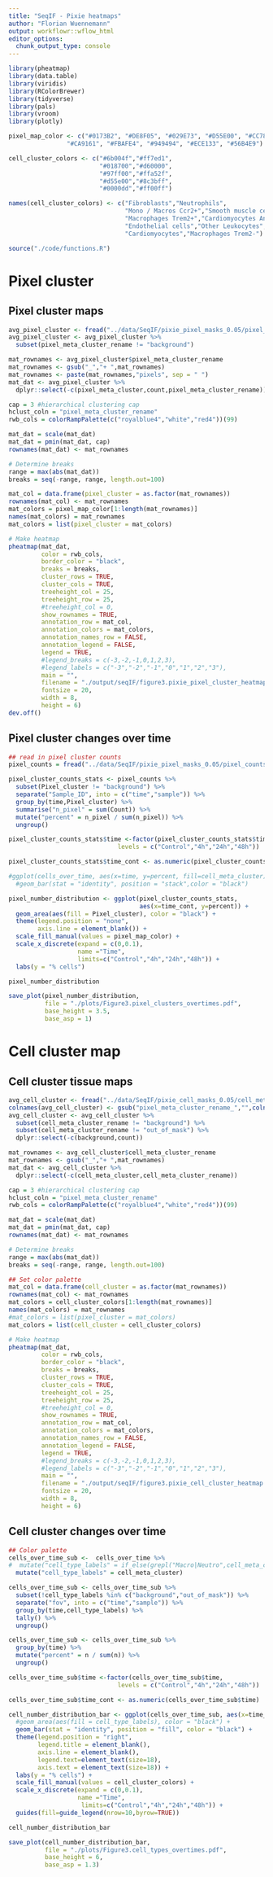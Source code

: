 ```yaml
---
title: "SeqIF - Pixie heatmaps"
author: "Florian Wuennemann"
output: workflowr::wflow_html
editor_options:
  chunk_output_type: console
---
```


```r
library(pheatmap)
library(data.table)
library(viridis)
library(RColorBrewer)
library(tidyverse)
library(pals)
library(vroom)
library(plotly)

pixel_map_color <- c("#0173B2", "#DE8F05", "#029E73", "#D55E00", "#CC78BC",
                "#CA9161", "#FBAFE4", "#949494", "#ECE133", "#56B4E9")

cell_cluster_colors <- c("#6b004f","#ff7ed1",
                         "#018700","#d60000",
                         "#97ff00","#ffa52f",
                         "#d55e00","#8c3bff",
                         "#0000dd","#ff00ff")

names(cell_cluster_colors) <- c("Fibroblasts","Neutrophils",
                                "Mono / Macros Ccr2+","Smooth muscle cells",
                                "Macrophages Trem2+","Cardiomyocytes Ankrd1+",
                                "Endothelial cells","Other Leukocytes",
                                "Cardiomyocytes","Macrophages Trem2-")

source("./code/functions.R")
```

# Pixel cluster 

## Pixel cluster maps

```r
avg_pixel_cluster <- fread("../data/SeqIF/pixie_pixel_masks_0.05/pixel_channel_avg_meta_cluster.csv")
avg_pixel_cluster <- avg_pixel_cluster %>%
  subset(pixel_meta_cluster_rename != "background")
```


```r
mat_rownames <- avg_pixel_cluster$pixel_meta_cluster_rename
mat_rownames <- gsub("_","+ ",mat_rownames)
mat_rownames <- paste(mat_rownames,"pixels", sep = " ")
mat_dat <- avg_pixel_cluster %>%
  dplyr::select(-c(pixel_meta_cluster,count,pixel_meta_cluster_rename))
```


```r
cap = 3 #hierarchical clustering cap
hclust_coln = "pixel_meta_cluster_rename"
rwb_cols = colorRampPalette(c("royalblue4","white","red4"))(99)

mat_dat = scale(mat_dat)
mat_dat = pmin(mat_dat, cap)
rownames(mat_dat) <- mat_rownames

# Determine breaks
range = max(abs(mat_dat))
breaks = seq(-range, range, length.out=100)

mat_col = data.frame(pixel_cluster = as.factor(mat_rownames))
rownames(mat_col) <- mat_rownames
mat_colors = pixel_map_color[1:length(mat_rownames)]
names(mat_colors) = mat_rownames
mat_colors = list(pixel_cluster = mat_colors)

# Make heatmap
pheatmap(mat_dat,
         color = rwb_cols,
         border_color = "black",
         breaks = breaks,
         cluster_rows = TRUE,
         cluster_cols = TRUE,
         treeheight_col = 25,
         treeheight_row = 25,
         #treeheight_col = 0,
         show_rownames = TRUE,
         annotation_row = mat_col,
         annotation_colors = mat_colors,
         annotation_names_row = FALSE,
         annotation_legend = FALSE,
         legend = TRUE,
         #legend_breaks = c(-3,-2,-1,0,1,2,3),
         #legend_labels = c("-3","-2","-1","0","1","2","3"),
         main = "",
         filename = "./output/seqIF/figure3.pixie_pixel_cluster_heatmap.png",
         fontsize = 20,
         width = 8,
         height = 6)
dev.off()
```

## Pixel cluster changes over time

```r
## read in pixel cluster counts
pixel_counts = fread("../data/SeqIF/pixie_pixel_masks_0.05/pixel_counts.all_samples.csv")
```

```r
pixel_cluster_counts_stats <- pixel_counts %>%
  subset(Pixel_cluster != "background") %>%
  separate("Sample_ID", into = c("time","sample")) %>%
  group_by(time,Pixel_cluster) %>%
  summarise("n_pixel" = sum(Count)) %>%
  mutate("percent" = n_pixel / sum(n_pixel)) %>%
  ungroup()
```

```r
pixel_cluster_counts_stats$time <-factor(pixel_cluster_counts_stats$time,
                              levels = c("Control","4h","24h","48h"))

pixel_cluster_counts_stats$time_cont <- as.numeric(pixel_cluster_counts_stats$time)
```


```r
#ggplot(cells_over_time, aes(x=time, y=percent, fill=cell_meta_cluster)) +
  #geom_bar(stat = "identity", position = "stack",color = "black")

pixel_number_distribution <- ggplot(pixel_cluster_counts_stats, 
                                    aes(x=time_cont, y=percent)) +
  geom_area(aes(fill = Pixel_cluster), color = "black") +
  theme(legend.position = "none",
        axis.line = element_blank()) +
  scale_fill_manual(values = pixel_map_color) +
  scale_x_discrete(expand = c(0,0.1),
                   name ="Time", 
                   limits=c("Control","4h","24h","48h")) +
  labs(y = "% cells")

pixel_number_distribution

save_plot(pixel_number_distribution,
          file = "./plots/Figure3.pixel_clusters_overtimes.pdf",
          base_height = 3.5,
          base_asp = 1)
```


# Cell cluster map

## Cell cluster tissue maps

```r
avg_cell_cluster <- fread("../data/SeqIF/pixie_cell_masks_0.05/cell_meta_cluster_count_avg.csv")
colnames(avg_cell_cluster) <- gsub("pixel_meta_cluster_rename_","",colnames(avg_cell_cluster))
avg_cell_cluster <- avg_cell_cluster %>%
  subset(cell_meta_cluster_rename != "background") %>%
  subset(cell_meta_cluster_rename != "out_of_mask") %>%
  dplyr::select(-c(background,count))
```

```r
mat_rownames <- avg_cell_cluster$cell_meta_cluster_rename
mat_rownames <- gsub("_","+ ",mat_rownames)
mat_dat <- avg_cell_cluster %>%
  dplyr::select(-c(cell_meta_cluster,cell_meta_cluster_rename))
```


```r
cap = 3 #hierarchical clustering cap
hclust_coln = "pixel_meta_cluster_rename"
rwb_cols = colorRampPalette(c("royalblue4","white","red4"))(99)

mat_dat = scale(mat_dat)
mat_dat = pmin(mat_dat, cap)
rownames(mat_dat) <- mat_rownames

# Determine breaks
range = max(abs(mat_dat))
breaks = seq(-range, range, length.out=100)

## Set color palette
mat_col = data.frame(cell_cluster = as.factor(mat_rownames))
rownames(mat_col) <- mat_rownames
mat_colors = cell_cluster_colors[1:length(mat_rownames)]
names(mat_colors) = mat_rownames
#mat_colors = list(pixel_cluster = mat_colors)
mat_colors = list(cell_cluster = cell_cluster_colors)

# Make heatmap
pheatmap(mat_dat,
         color = rwb_cols,
         border_color = "black",
         breaks = breaks,
         cluster_rows = TRUE,
         cluster_cols = TRUE,
         treeheight_col = 25,
         treeheight_row = 25,
         #treeheight_col = 0,
         show_rownames = TRUE,
         annotation_row = mat_col,
         annotation_colors = mat_colors,
         annotation_names_row = FALSE,
         annotation_legend = FALSE,
         legend = TRUE,
         #legend_breaks = c(-3,-2,-1,0,1,2,3),
         #legend_labels = c("-3","-2","-1","0","1","2","3"),
         main = "",
         filename = "./output/seqIF/figure3.pixie_cell_cluster_heatmap.pdf",
         fontsize = 20,
         width = 8,
         height = 6)
```

## Cell cluster changes over time

```r
## Color palette
cells_over_time_sub <-  cells_over_time %>%
#  mutate("cell_type_labels" = if_else(grepl("Macro|Neutro",cell_meta_cluster),"Myeloid cells",cell_meta_cluster))
  mutate("cell_type_labels" = cell_meta_cluster)

cells_over_time_sub <- cells_over_time_sub %>%
  subset(!cell_type_labels %in% c("background","out_of_mask")) %>%
  separate("fov", into = c("time","sample")) %>%
  group_by(time,cell_type_labels) %>%
  tally() %>%
  ungroup()

cells_over_time_sub <- cells_over_time_sub %>%
  group_by(time) %>%
  mutate("percent" = n / sum(n)) %>%
  ungroup()
```

```r
cells_over_time_sub$time <-factor(cells_over_time_sub$time,
                              levels = c("Control","4h","24h","48h"))

cells_over_time_sub$time_cont <- as.numeric(cells_over_time_sub$time)

cell_number_distribution_bar <- ggplot(cells_over_time_sub, aes(x=time_cont, y=percent, fill= cell_type_labels)) +
  #geom_area(aes(fill = cell_type_labels), color = "black") +
  geom_bar(stat = "identity", position = "fill", color = "black") +
  theme(legend.position = "right",
        legend.title = element_blank(),
        axis.line = element_blank(),
        legend.text=element_text(size=18),
        axis.text = element_text(size=18)) +
  labs(y = "% cells") +
  scale_fill_manual(values = cell_cluster_colors) +
  scale_x_discrete(expand = c(0,0.1),
                   name ="Time",
                    limits=c("Control","4h","24h","48h")) +
  guides(fill=guide_legend(nrow=10,byrow=TRUE))

cell_number_distribution_bar

save_plot(cell_number_distribution_bar,
          file = "./plots/Figure3.cell_types_overtimes.pdf",
          base_height = 6,
          base_asp = 1.3)
```
